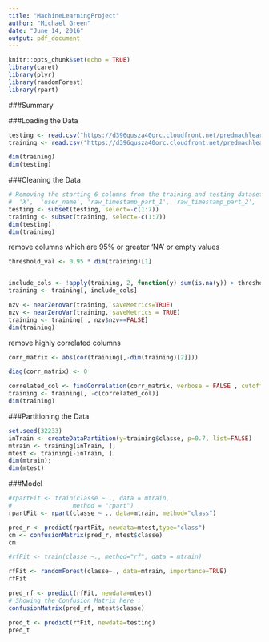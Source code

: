 ```yaml
---
title: "MachineLearningProject"
author: "Michael Green"
date: "June 14, 2016"
output: pdf_document
---
```


```r
knitr::opts_chunk$set(echo = TRUE)
library(caret)
library(plyr)
library(randomForest)
library(rpart)

```
###Summary

###Loading the Data


```r
testing <- read.csv("https://d396qusza40orc.cloudfront.net/predmachlearn/pml-testing.csv")
training <- read.csv("https://d396qusza40orc.cloudfront.net/predmachlearn/pml-training.csv")

dim(training)
dim(testing)

```


###Cleaning the Data

```r
# Removing the starting 6 columns from the training and testing datasets :
#  'X',  'user_name', 'raw_timestamp_part_1', 'raw_timestamp_part_2', 'cvtd_timestamp', 'new_window'
testing <- subset(testing, select=-c(1:7))
training <- subset(training, select=-c(1:7))
dim(testing)
dim(training)
```

remove  columns which are 95% or greater 'NA' or empty values

```r
threshold_val <- 0.95 * dim(training)[1]


include_cols <- !apply(training, 2, function(y) sum(is.na(y)) > threshold_val || sum(y=="") > threshold_val)
training <- training[, include_cols]
```

```r
nzv <- nearZeroVar(training, saveMetrics=TRUE)
nzv <- nearZeroVar(training, saveMetrics = TRUE)
training <- training[ , nzv$nzv==FALSE] 
dim(training)
```




remove highly correlated columns

```r
corr_matrix <- abs(cor(training[,-dim(training)[2]]))

diag(corr_matrix) <- 0

correlated_col <- findCorrelation(corr_matrix, verbose = FALSE , cutoff = .95)
training <- training[, -c(correlated_col)]
dim(training)
```

###Partitioning the Data

```r

set.seed(32233)
inTrain <- createDataPartition(y=training$classe, p=0.7, list=FALSE)
mtrain <- training[inTrain, ]; 
mtest <- training[-inTrain, ]
dim(mtrain); 
dim(mtest)
```

###Model 

```r
#rpartFit <- train(classe ~ ., data = mtrain,
#                 method = "rpart")
rpartFit <- rpart(classe ~ ., data=mtrain, method="class")
```

```r
pred_r <- predict(rpartFit, newdata=mtest,type="class")
cm <- confusionMatrix(pred_r, mtest$classe)
cm

```
```r

#rfFit <- train(classe ~., method="rf", data = mtrain)

rfFit <- randomForest(classe~., data=mtrain, importance=TRUE)
rfFit
```

```r
pred_rf <- predict(rfFit, newdata=mtest)
# Showing the Confusion Matrix here :
confusionMatrix(pred_rf, mtest$classe)
```
```r
pred_t <- predict(rfFit, newdata=testing)
pred_t
```